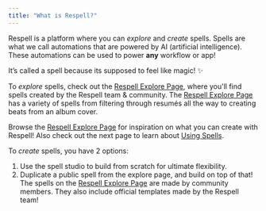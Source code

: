 ```yaml
---
title: "What is Respell?"
---
```


Respell is a platform where you can _explore_ and _create_ spells. Spells are what we call automations that are powered by AI (artificial intelligence). These automations can be used to power **any** workflow or app!

It’s called a spell because its supposed to feel like magic! ✨

To _explore_ spells, check out the [Respell Explore Page](https://respell.ai/explore), where you'll find spells created by the Respell team & community. The [Respell Explore Page](https://respell.ai/explore) has a variety of spells from filtering through resumés all the way to creating beats from an album cover. 

Browse the [Respell Explore Page](https://respell.ai/explore) for inspiration on what you can create with Respell! Also check out the next page to learn about [Using Spells](/using-spells).

To _create_ spells, you have 2 options: 

1. Use the spell studio to build from scratch for ultimate flexibility.
2. Duplicate a public spell from the explore page, and build on top of that! The spells on the [Respell Explore Page](https://respell.ai/explore) are made by community members. They also include official templates made by the Respell team!